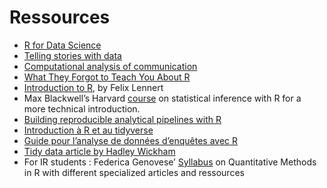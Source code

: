 # Ressources

- [R for Data Science](https://r4ds.hadley.nz/) 
- [Telling stories with data](https://tellingstorieswithdata.com/) 
- [Computational analysis of communication](http://cssbook.net/content/chapter01.html) 
- [What They Forgot to Teach You About R](https://rstats.wtf/)
- [Introduction to R](https://bookdown.org/f_lennert/introduction-to-r/), by Felix Lennert
-   Max Blackwell's Harvard [course](https://mattblackwell.github.io/gov2002-book/) on statistical inference with R for a more technical introduction.
- [Building reproducible analytical pipelines with R](https://raps-with-r.dev/)
- [Introduction à R et au tidyverse](https://juba.github.io/tidyverse/)
- [Guide pour l’analyse de données d’enquêtes avec R](https://larmarange.github.io/guide-R/)
- [Tidy data article by Hadley Wickham](https://www.jstatsoft.org/article/view/v059i10)
- For IR students : Federica Genovese' [Syllabus](https://federica-genovese.com/downloads/Syllabus_quant_it.pdf) on Quantitative Methods in R with different specialized articles and ressources

